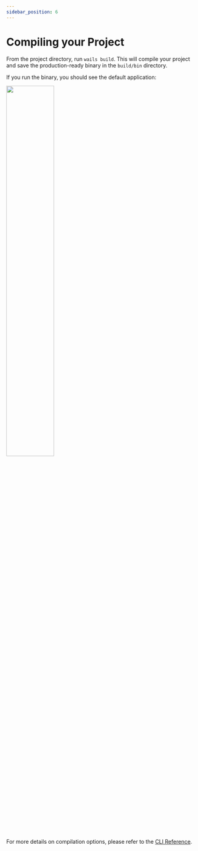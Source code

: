 ```yaml
---
sidebar_position: 6
---
```


# Compiling your Project

From the project directory, run `wails build`. This will compile your project and save the production-ready binary in the `build/bin` directory.

If you run the binary, you should see the default application:

<div class="text--center">
    <img src="/img/defaultproject.png" width="50%" className="screenshot"/>
</div>

<br/>


For more details on compilation options, please refer to the [CLI Reference](../reference/cli.mdx#build).

